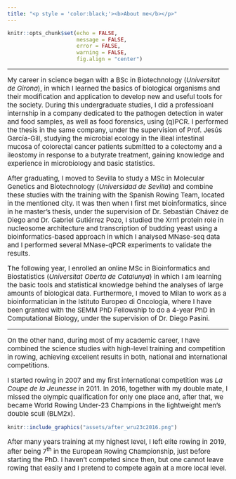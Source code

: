 ```yaml
---
title: "<p style = 'color:black;'><b>About me</b></p>"
---
```


```r
knitr::opts_chunk$set(echo = FALSE,
                      message = FALSE,
                      error = FALSE,
                      warning = FALSE, 
                      fig.align = "center")
```

***

<p style='font-size:15px;'> My career in science began with a BSc in Biotechnology (*Universitat de Girona*), in which I learned the basics of biological organisms and their modification and application to develop new and useful tools for the society. During this undergraduate studies, I did a professioanl internship in a company dedicated to the pathogen detection in water and food samples, as well as food forensics, using (q)PCR. I performed the thesis in the same company, under the supervision of Prof. Jesús García-Gill, studying the microbial ecology in the illeal intestinal mucosa of colorectal cancer patients submitted to a colectomy and a ileostomy in response to a butyrate treatment, gaining knowledge and experience in microbiology and basic statistics. </p>

<p style='font-size:15px;'> After graduating, I moved to Sevilla to study a MSc in Molecular Genetics and Biotechnology (*Universidad de Sevilla*) and combine these studies with the training with the Spanish Rowing Team, located in the mentioned city. It was then when I first met bioinformatics, since in he master's thesis, under the supervision of Dr. Sebastián Chávez de Diego and Dr. Gabriel Gutiérrez Pozo, I studied the Xrn1 protein role in nucleosome architecture and transcription of budding yeast using a bioinformatics-based approach in which I analysed MNase-seq data and I performed several MNase-qPCR experiments to validate the results.  </p>

<p style='font-size:15px;'> The following year, I enrolled an online MSc in Bioinformatics and Biostatistics (*Universitat Oberta de Catalunya*) in which I am learning the basic tools and statistical knowledge behind the analyses of large amounts of biological data. Furthermore, I moved to Milan to work as a bioinformatician in the Istituto Europeo di Oncologia, where I have been granted with the SEMM PhD Fellowship to do a 4-year PhD in Computational Biology, under the supervision of Dr. Diego Pasini.  </p>


***

<p style='font-size:15px;'> On the other hand, during most of my academic career, I have combined the science studies with high-level training and competition in rowing, achieving excellent results in both, national and international competitions.   </p>

<p style='font-size:15px;'> I started rowing in 2007 and my first international competition was *La Coupe de la Jeunesse* in 2011. In 2016, together with my double mate, I missed the olympic qualification for only one place and, after that, we became World Rowing Under-23 Champions in the lightweight men's double scull (BLM2x).   </p>

```r
knitr::include_graphics("assets/after_wru23c2016.png")
```

<p style='font-size:15px;'> After many years training at my highest level, I left elite rowing in 2019, after being 7^th^ in the European Rowing Championship, just before starting the PhD. I haven't competed since then, but one cannot leave rowing that easily and I pretend to compete again at a more local level.  </p>

